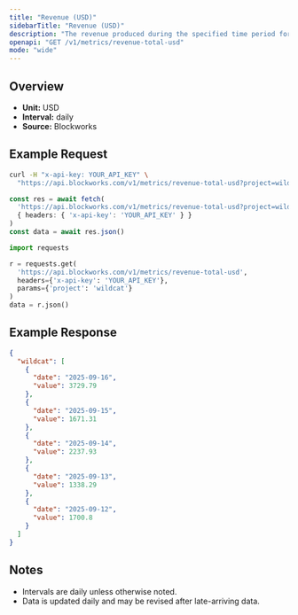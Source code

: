 ```yaml
---
title: "Revenue (USD)"
sidebarTitle: "Revenue (USD)"
description: "The revenue produced during the specified time period for given project."
openapi: "GET /v1/metrics/revenue-total-usd"
mode: "wide"
---
```


## Overview

- **Unit:** USD
- **Interval:** daily
- **Source:** Blockworks

## Example Request

<CodeGroup>

```bash cURL
curl -H "x-api-key: YOUR_API_KEY" \
  "https://api.blockworks.com/v1/metrics/revenue-total-usd?project=wildcat"
```

```typescript TypeScript
const res = await fetch(
  'https://api.blockworks.com/v1/metrics/revenue-total-usd?project=wildcat',
  { headers: { 'x-api-key': 'YOUR_API_KEY' } }
)
const data = await res.json()
```

```python Python
import requests

r = requests.get(
  'https://api.blockworks.com/v1/metrics/revenue-total-usd',
  headers={'x-api-key': 'YOUR_API_KEY'},
  params={'project': 'wildcat'}
)
data = r.json()
```

</CodeGroup>

## Example Response

```json
{
  "wildcat": [
    {
      "date": "2025-09-16",
      "value": 3729.79
    },
    {
      "date": "2025-09-15",
      "value": 1671.31
    },
    {
      "date": "2025-09-14",
      "value": 2237.93
    },
    {
      "date": "2025-09-13",
      "value": 1338.29
    },
    {
      "date": "2025-09-12",
      "value": 1700.8
    }
  ]
}
```

## Notes
- Intervals are daily unless otherwise noted.
- Data is updated daily and may be revised after late-arriving data.